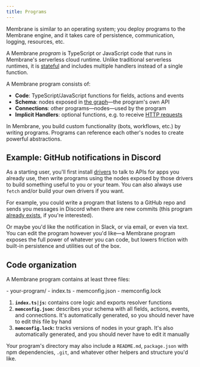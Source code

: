 ```yaml
---
title: Programs
---
```



Membrane is similar to an operating system; you deploy programs to the Membrane engine, and it takes care of persistence, communication, logging, resources, etc.

A Membrane _program_ is TypeScript or JavaScript code that runs in Membrane's serverless cloud runtime. Unlike traditional serverless runtimes, it is [stateful](/features/state/) and includes multiple handlers instead of a single function.

A Membrane program consists of:

- **Code**: TypeScript/JavaScript functions for fields, actions and events
- **Schema**: nodes exposed in [the graph](/concepts/the-graph)—the program's own API
- **Connections**: other programs—nodes—used by the program
- **Implicit Handlers**: optional functions, e.g. to receive [HTTP requests](/features/endpoints)

In Membrane, you build custom functionality (bots, workflows, etc.) by writing programs. Programs can reference each other's nodes to create powerful abstractions.

## Example: GitHub notifications in Discord

As a starting user, you'll first install [drivers](/concepts/drivers) to talk to APIs for apps you already use, then write programs using the nodes exposed by those drivers to build something useful to you or your team. You can also always use `fetch` and/or build your own drivers if you want.

For example, you could write a program that listens to a GitHub repo and sends you messages in Discord when there are new commits (this program [already exists](https://github.com/membrane-io/example-github-discord-tracker/tree/901e198ae309294024d6a0eee4fd37b67b865b1a), if you're interested).

Or maybe you'd like the notification in Slack, or via email, or even via text. You can edit the program however you'd like—a Membrane program exposes the full power of whatever you can code, but lowers friction with built-in persistence and utilities out of the box.

## Code organization

A Membrane program contains at least three files:

<FileTree>
- your-program/
  - index.ts
  - memconfig.json
  - memconfig.lock
</FileTree>

1. **`index.ts|js`:** contains core logic and exports resolver functions
2. **`memconfig.json`:** describes your schema with all fields, actions, events, and connections. It's automatically generated, so you should never have to edit this file by hand
3. **`memconfig.lock`:** tracks versions of nodes in your graph. It's also automatically generated, and you should never have to edit it manually

Your program's directory may also include a `README.md`, `package.json` with npm dependencies, `.git`, and whatever other helpers and structure you'd like.
